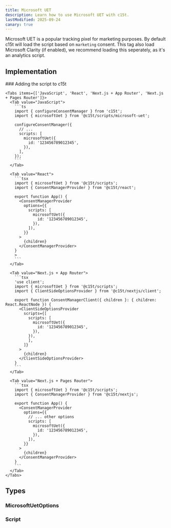 ```yaml
---
title: Microsoft UET 
description: Learn how to use Microsoft UET with c15t.
lastModified: 2025-09-24
canary: true
---
```


Microsoft UET is a popular tracking pixel for marketing purposes. By default c15t will load the script based on `marketing` consent.
This tag also load Microsoft Clarity (if enabled), we recommend loading this seperately, as it's an analytics script.


## Implementation

<Steps>
  <Step>
    ### Adding the script to c15t

    <Tabs items={['JavaScript', 'React', 'Next.js + App Router', 'Next.js + Pages Router']}>
      <Tab value="JavaScript">
        ```ts
        import { configureConsentManager } from 'c15t';
        import { microsoftUet } from '@c15t/scripts/microsoft-uet';

        configureConsentManager({
          // ... 
          scripts: [
            microsoftUet({
              id: '123456789012345',
            }),
          ],
        });
        ```
      </Tab>

      <Tab value="React">
        ```tsx
        import { microsoftUet } from '@c15t/scripts';
        import { ConsentManagerProvider } from '@c15t/react';

        export function App() { 
          <ConsentManagerProvider
            options={{
              scripts: [
                microsoftUet({
                  id: '123456789012345',
                }),
              ]),
            }}
          >
            {children}
          </ConsentManagerProvider>
        }
        >
        ```
      </Tab>

      <Tab value="Next.js + App Router">
        ```tsx
        'use client';
        import { microsoftUet } from '@c15t/scripts';
        import { ClientSideOptionsProvider } from '@c15t/nextjs/client';

        export function ConsentManagerClient({ children }: { children: React.ReactNode }) { 
          <ClientSideOptionsProvider
            scripts={[
              scripts: [
                microsoftUet({
                  id: '123456789012345',
                }),
              }),
              ],
            ]}
          >
            {children}
          </ClientSideOptionsProvider>
        }
        ```
      </Tab>

      <Tab value="Next.js + Pages Router">
        ```tsx
        import { microsoftUet } from '@c15t/scripts';
        import { ConsentManagerProvider } from '@c15t/nextjs';

        export function App() { 
          <ConsentManagerProvider
            options={{
              // ... other options
              scripts: [
                microsoftUet({
                  id: '123456789012345',
                }),
              ]),
            }}
          >
            {children}
          </ConsentManagerProvider>
        }
        ```
      </Tab>
    </Tabs>
  </Step>
</Steps>

## Types

### MicrosoftUetOptions
  
<AutoTypeTable path="./packages/scripts/src/microsoft-uet.ts" name="MicrosoftUetOptions" />

### Script

<AutoTypeTable path="./packages/core/src/libs/script-loader/types.ts" name="Script" />